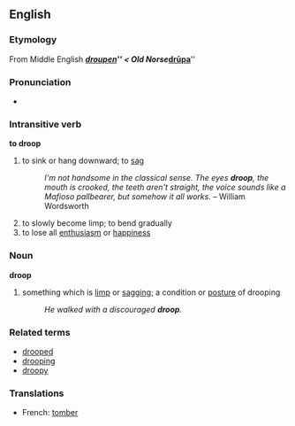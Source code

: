 ==English==
=== Etymology ===
From Middle English '''''[[droupen]]''''' < Old Norse '''''[[drūpa]]'''''

=== Pronunciation ===
*{{AHD|/drūp/}}

=== Intransitive verb ===
'''to droop'''
#to sink or hang downward; to [[sag]]
#:''I'm not handsome in the classical sense. The eyes '''droop''', the mouth is crooked, the teeth aren't straight, the voice sounds like a Mafioso pallbearer, but somehow it all works.'' &ndash; William Wordsworth
#to slowly become limp; to bend gradually
#to lose all [[enthusiasm]] or [[happiness]]

=== Noun ===
'''droop'''
#something which is [[limp]] or [[sag]]ging; a condition or [[posture]] of drooping
#:''He walked with a discouraged '''droop'''.''

=== Related terms ===
*[[drooped]]
*[[drooping]]
*[[droopy]]

=== Translations ===
*French: [[tomber]]